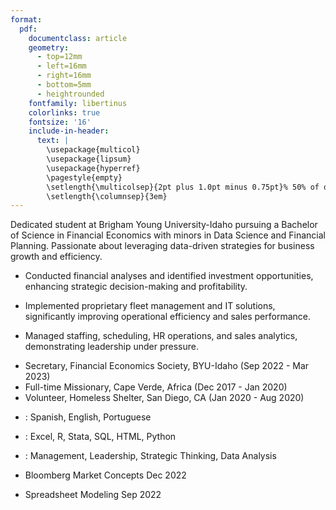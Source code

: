 ```yaml
---
format: 
  pdf: 
    documentclass: article
    geometry:
      - top=12mm
      - left=16mm
      - right=16mm
      - bottom=5mm
      - heightrounded
    fontfamily: libertinus
    colorlinks: true
    fontsize: '16'
    include-in-header: 
      text: |
        \usepackage{multicol}
        \usepackage{lipsum}
        \usepackage{hyperref}
        \pagestyle{empty}
        \setlength{\multicolsep}{2pt plus 1.0pt minus 0.75pt}% 50% of original values
        \setlength{\columnsep}{3em}
---
```


<!-- TITLE -->
\begin{center}
{\fontsize{35}{50}\selectfont \textbf{Eduardo I. Ramirez}}
\end{center}

<!-- CONTACT INFO -->
\begin{center}
Eduardo.er.ramirez@gmail.com \quad | \quad \href{https://linkedin.com/in/eduardo-ramirez-31198b1b8}{linkedin.com/in/ramirez-eduardo1} \quad | \quad \href{https://1ramirez7.github.io/Portfolio_}{1ramirez7.github.io}
\end{center}
\vspace{12pt}

<!-- PROFILE -->
\begin{large}
  {\bf PROFILE}
  \vspace{3pt}
  \hrule
\end{large}
Dedicated student at Brigham Young University-Idaho pursuing a Bachelor of Science in Financial Economics with minors in Data Science and Financial Planning. Passionate about leveraging data-driven strategies for business growth and efficiency.

\vspace{7pt}

<!-- EDUCATION -->
\begin{large}
  {\bf EDUCATION}
  \vspace{3pt}
  \hrule
  \begin{multicols}{2}
    \begin{flushleft}{\bf Brigham Young University-Idaho}\end{flushleft}
    \begin{flushright}Rexburg, ID\end{flushright}
  \end{multicols}
  \vspace{-0.17cm}
  \begin{multicols}{2}
    \begin{flushleft}B.Sc. Financial Economics \textit{(Expected July 2025)}\end{flushleft}
    \begin{flushright}Minor: Data Science, Financial Planning\end{flushright}
  \end{multicols}
\end{large}

\vspace{7pt}

<!-- EXPERIENCE -->
\begin{large}{\bf PROFESSIONAL EXPERIENCE}
\vspace{3pt}
\hrule

  \begin{multicols}{2}
    \begin{flushleft}{\bf Analytic Research}\end{flushleft}
    \begin{flushright}St Anthony, ID\end{flushright}
  \end{multicols}
  \vspace{-0.17cm}
  \begin{multicols}{2}
    \begin{flushleft}\text{E\&J Investments LLC}\end{flushleft}
    \begin{flushright}Mar 2023 - Present\end{flushright}
  \end{multicols}
\end{large}
\vspace{-0.16cm}
- Conducted financial analyses and identified investment opportunities, enhancing strategic decision-making and profitability.

\vspace{7pt}

\begin{large}
  \begin{multicols}{2}
    \begin{flushleft}{\bf Fleet and IT Manager}\end{flushleft}
    \begin{flushright}Chula Vista, CA\end{flushright}
  \end{multicols}
  \vspace{-0.17cm}
  \begin{multicols}{2}
    \begin{flushleft}\text{Petro Consulting Services LLC}\end{flushleft}
    \begin{flushright}Feb 2016 - Feb 2017\end{flushright}
  \end{multicols}
\end{large}
\vspace{-0.16cm}
- Implemented proprietary fleet management and IT solutions, significantly improving operational efficiency and sales performance.

\vspace{7pt}

\begin{large}
  \begin{multicols}{2}
    \begin{flushleft}{\bf Store Manager}\end{flushleft}
    \begin{flushright}Chula Vista, CA\end{flushright}
  \end{multicols}
  \vspace{-0.17cm}
  \begin{multicols}{2}
    \begin{flushleft}\text{Petro Consulting Services LLC}\end{flushleft}
    \begin{flushright}Jan 2015 - Feb 2017\end{flushright}
  \end{multicols}
\end{large}
\vspace{-0.16cm}
- Managed staffing, scheduling, HR operations, and sales analytics, demonstrating leadership under pressure.

\vspace{7pt}

<!-- VOLUNTEER EXPERIENCE -->
\begin{large}{\bf VOLUNTEER EXPERIENCE}
\vspace{3pt}
\hrule
\end{large}
- Secretary, Financial Economics Society, BYU-Idaho \hfill (Sep 2022 - Mar 2023)
- Full-time Missionary, Cape Verde, Africa \hfill (Dec 2017 - Jan 2020)
- Volunteer, Homeless Shelter, San Diego, CA \hfill (Jan 2020 - Aug 2020)

\vspace{7pt}

<!-- SKILLS -->
\begin{large}{\bf SKILLS}
  \vspace{3pt}
  \hrule
\end{large}
\vspace{6pt}
- \textbf{Languages}: Spanish, English, Portuguese

- \textbf{Technical Skills}: Excel, R, Stata, SQL, HTML, Python

- \textbf{Competencies}: Management, Leadership, Strategic Thinking, Data Analysis

\vspace{7pt}

<!-- CERTIFICATIONS -->
\begin{large}{\bf CERTIFICATIONS}
  \vspace{3pt}
  \hrule
\end{large}
- Bloomberg Market Concepts \hfill Dec 2022

- Spreadsheet Modeling \hfill Sep 2022

\vspace{7pt}

\begin{center}
\textit{Last updated: March 2024}
\end{center}
